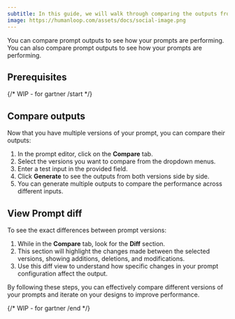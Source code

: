 ```yaml
---
subtitle: In this guide, we will walk through comparing the outputs from multiple prompts side-by-side using the Humanloop Editor environment.
image: https://humanloop.com/assets/docs/social-image.png
---
```


You can compare prompt outputs to see how your prompts are performing. You can also compare prompt outputs to see how your prompts are performing.

## Prerequisites

<Markdown src="../../../snippets/prereq-point-prompt.mdx" />

{/* WIP - for gartner /start */}

## Compare outputs

Now that you have multiple versions of your prompt, you can compare their outputs:

1. In the prompt editor, click on the **Compare** tab.
2. Select the versions you want to compare from the dropdown menus.
3. Enter a test input in the provided field.
4. Click **Generate** to see the outputs from both versions side by side.
5. You can generate multiple outputs to compare the performance across different inputs.

## View Prompt diff

To see the exact differences between prompt versions:

1. While in the **Compare** tab, look for the **Diff** section.
2. This section will highlight the changes made between the selected versions, showing additions, deletions, and modifications.
3. Use this diff view to understand how specific changes in your prompt configuration affect the output.

By following these steps, you can effectively compare different versions of your prompts and iterate on your designs to improve performance.

{/* WIP - for gartner /end */}
